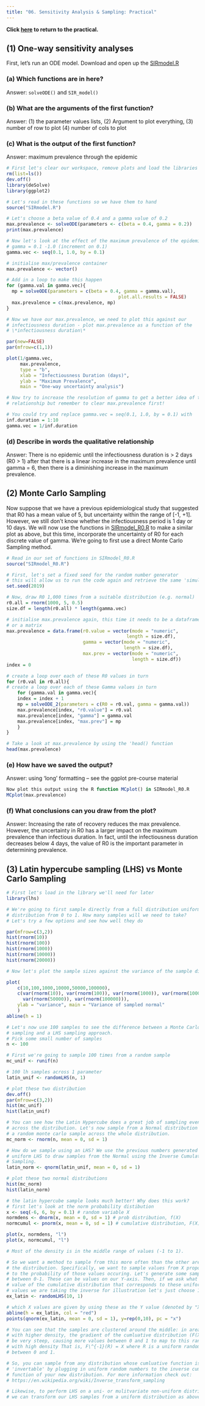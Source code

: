 ```yaml
---
title: "06. Sensitivity Analysis & Sampling: Practical"
---
```


**Click [here](06_SensitivitySampling_practical.qmd) to return to the practical.**

## (1) One-way sensitivity analyses

First, let's run an ODE model. Download and open up the [SIRmodel.R](docs/functions/SIRmodel.R)

### (a) Which functions are in here?

Answer: `solveODE()` and `SIR_model()`

### (b) What are the arguments of the first function?

Answer: (1) the parameter values lists, (2) Argument to plot everything, (3) number of row to plot (4) number of cols to plot

### (c) What is the output of the first function?

Answer: maximum prevalence through the epidemic

``` r
# First let's clear our workspace, remove plots and load the libraries we need
rm(list=ls())
dev.off()
library(deSolve)
library(ggplot2)

# Let's read in these functions so we have them to hand
source("SIRmodel.R")

# Let's choose a beta value of 0.4 and a gamma value of 0.2
max.prevalence <- solveODE(parameters <- c(beta = 0.4, gamma = 0.2))
print(max.prevalence)

# Now let's look at the effect of the maximum prevalence of the epidemic across 
# gamma = 0.1 -1.0 (increment on 0.1)
gamma.vec <- seq(0.1, 1.0, by = 0.1)

# initialise max/prevalence container
max.prevalence <- vector()

# Add in a loop to make this happen
for (gamma.val in gamma.vec){
  mp = solveODE(parameters = c(beta = 0.4, gamma = gamma.val),
                                         plot.all.results = FALSE)
  max.prevalence = c(max.prevalence, mp)
}

# Now we have our max.prevalence, we need to plot this against our 
# infectiousness duration - plot max.prevalence as a function of the 
# \*infectiousness duration\*

par(new=FALSE)
par(mfrow=c(1,1))

plot(1/gamma.vec, 
     max.prevalence, 
     type = "b",
     xlab = "Infectiousness Duration (days)",
     ylab = "Maximum Prevalence",
     main = "One-way uncertainty analysis")

# Now try to increase the resolution of gamma to get a better idea of the 
# relationship but remember to clear max.prevalence first!

# You could try and replace gamma.vec = seq(0.1, 1.0, by = 0.1) with
inf.duration = 1:10
gamma.vec = 1/inf.duration
```

### (d) Describe in words the qualitative relationship

Answer: There is no epidemic until the infectiousness duration is \> 2 days (R0 \> 1) after that there is a linear increase in the maximum prevalence until gamma = 6, then there is a diminishing increase in the maximum prevalence.

## (2) Monte Carlo Sampling

Now suppose that we have a previous epidemiological study that suggested that R0 has a mean value of 5, but uncertainty within the range of \[-1, +1\]. However, we still don't know whether the infectiousness period is 1 day or 10 days. We will now use the functions in [SIRmodel_R0.R](docs/functions/SIRmodel_R0.R) to make a similar plot as above, but this time, incorporate the uncertainty of R0 for each discrete value of gamma. We're going to first use a direct Monte Carlo Sampling method.

``` r
# Read in our set of functions in SIRmodel_R0.R
source("SIRmodel_R0.R")

# First, let's set a fixed seed for the random number generator
# this will allow us to run the code again and retrieve the same 'simulation'
set.seed(2019)

# Now, draw R0 1,000 times from a suitable distribution (e.g. normal)
r0.all = rnorm(1000, 5, 0.5)
size.df = length(r0.all) * length(gamma.vec)

# initialise max.prevalence again, this time it needs to be a dataframe 
# or a matrix
max.prevalence = data.frame(r0.value = vector(mode = "numeric", 
                                            length = size.df),
                            gamma = vector(mode = "numeric", 
                                           length = size.df),
                            max.prev = vector(mode = "numeric", 
                                              length = size.df))
index = 0

# create a loop over each of these R0 values in turn
for (r0.val in r0.all){
# create a loop over each of these Gamma values in turn
    for (gamma.val in gamma.vec){
    index = index + 1
    mp = solveODE_2(parameters = c(R0 = r0.val, gamma = gamma.val))
    max.prevalence[index, "r0.value"] = r0.val
    max.prevalence[index, "gamma"] = gamma.val
    max.prevalence[index, "max.prev"] = mp
    }
}

# Take a look at max.prevalence by using the 'head() function
head(max.prevalence)
```

### (e) How have we saved the output?

Answer: using 'long' formatting -- see the ggplot pre-course material

``` r
Now plot this output using the R function MCplot() in SIRmodel_R0.R
MCplot(max.prevalence)
```

### (f) What conclusions can you draw from the plot?

Answer: Increasing the rate of recovery reduces the max prevalence. However, the uncertainty in R0 has a larger impact on the maximum prevalence than infectious duration. In fact, until the infectiousness duration decreases below 4 days, the value of R0 is the important parameter in determining prevalence.

## (3) Latin hypercube sampling (LHS) vs Monte Carlo Sampling

``` r
# First let's load in the library we'll need for later
library(lhs)

# We're going to first sample directly from a full distribution uniform 
# distribution from 0 to 1. How many samples will we need to take? 
# Let's try a few options and see how well they do

par(mfrow=c(3,2))
hist(rnorm(10))
hist(rnorm(100))
hist(rnorm(1000))
hist(rnorm(10000))
hist(rnorm(20000))

# Now let's plot the sample sizes against the variance of the sample distribution

plot(
    c(10,100,1000,10000,50000,100000),
    c(var(rnorm(10)), var(rnorm(100)), var(rnorm(1000)), var(rnorm(10000)), 
      var(rnorm(50000)), var(rnorm(100000))),
    ylab = "variance", main = "Variance of sampled normal"
    )
abline(h = 1)

# Let's now use 100 samples to see the difference between a Monte Carlo 
# sampling and a LHS sampling approach.
# Pick some small number of samples
n <- 100

# First we're going to sample 100 times from a random sample
mc_unif <- runif(n)

# 100 lh samples across 1 parameter
latin_unif <- randomLHS(n, 1)

# plot these two distribution
dev.off()
par(mfrow=c(3,2))
hist(mc_unif)
hist(latin_unif)

# You can see how the Latin Hypercube does a great job of sampling evenly 
# across the distribution. Let's now sample from a Normal distribution using 
# a random monte carlo sample across the whole distribution.
mc_norm <- rnorm(n, mean = 0, sd = 1)

# How do we sample using an LHS? We use the previous numbers generated from the 
# uniform LHS to draw samples from the Normal using the Inverse Cumulative 
# Sampling.
latin_norm <- qnorm(latin_unif, mean = 0, sd = 1)

# plot these two normal distributions
hist(mc_norm)
hist(latin_norm)

# the latin hypercube sample looks much better! Why does this work?
# first let's look at the norm probability distibution
x <- seq(-6, 6, by = 0.1) # random variable X
normdens <- dnorm(x, mean = 0, sd = 1) # prob distribution, f(X)
normcumul <- pnorm(x, mean = 0, sd = 1) # cumulative distribution, F(X)

plot(x, normdens, "l")
plot(x, normcumul, "l")

# Most of the density is in the middle range of values (-1 to 1).

# So we want a method to sample from this more often than the other areas in 
# the distribution. Specifically, we want to sample values from X proportionally 
# to the probability of those values occuring. Let's generate some samples 
# between 0-1. These can be values on our Y-axis. Then, if we ask what is the 
# value of the cumulative distribution that corresponds to these uniform 
# values we are taking the inverse for illustration let's just choose 10 points.
ex_latin <- randomLHS(10, 1)

# which X values are given by using these as the Y value (denoted by "X"s)?
abline(h = ex_latin, col = "red")
points(qnorm(ex_latin, mean = 0, sd = 1), y=rep(0,10), pc = "x")

# You can see that the samples are clustered around the middle: in areas of X 
# with higher density, the gradient of the cumluative distribution (F(X)) will 
# be very steep, causing more values between 0 and 1 to map to this range of X 
# with high density That is, F\^{-1}(R) = X where R is a uniform random number 
# between 0 and 1.

# So, you can sample from any distribution whose cumluative function is 
# 'invertable' by plugging in uniform random numbers to the inverse cumulative 
# function of your new distribution. For more information check out: 
# https://en.wikipedia.org/wiki/Inverse_transform_sampling

# Likewise, to perform LHS on a uni- or mulitvariate non-uniform distribution, 
# we can transform our LHS samples from a uniform distribution as above.
```
